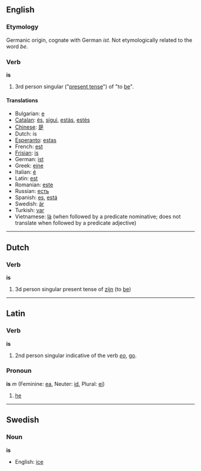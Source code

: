 ==English==
=== Etymology ===
Germanic origin, cognate with German ''ist''.  Not etymologically related to the word ''be''.

=== Verb ===
'''is'''

#3rd person singular ("[[present tense]]") of "to [[be]]".

====Translations====
*Bulgarian: [[е]]
*[[Catalan]]: [[és]], [[sigui]], [[estàs]], [[estès]]
*[[Chinese]]: [[是]]
*Dutch: is
*[[Esperanto]]: [[estas]]
*French: [[est]]
*[[Frisian]]: [[is]]
*German: [[ist]]
*Greek: [[eine]]
*Italian: [[é]]
*Latin: [[est]]
*Romanian: [[este]]
*Russian: [[есть]]
*Spanish: [[es]], [[está]]
*Swedish: [[är]]
*Turkish: [[var]]
*Vietnamese: [[là#Vietnamese|là]] (when followed by a predicate nominative; does not translate when followed by a predicate adjective)

----

==Dutch==
===Verb===
'''is'''

#3d person singular present tense of [[zijn]] (to [[be]])

----
==Latin==
=== Verb ===
'''is'''

#2nd person singular indicative of the verb ''[[eo]]'', [[go]].

=== Pronoun ===
'''is''' ''m'' (Feminine: [[ea]], Neuter: [[id]], Plural: [[ei]])

#[[he]]

----
==Swedish==
===Noun===
'''is'''

*English: [[ice]]